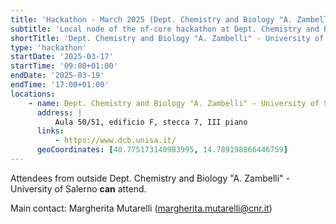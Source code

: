 ```yaml
---
title: 'Hackathon - March 2025 (Dept. Chemistry and Biology "A. Zambelli" - University of Salerno)'
subtitle: 'Local node of the nf-core hackathon at Dept. Chemistry and Biology "A. Zambelli" - University of Salerno, Italy'
shortTitle: 'Dept. Chemistry and Biology "A. Zambelli" - University of Salerno'
type: 'hackathon'
startDate: '2025-03-17'
startTime: '09:00+01:00'
endDate: '2025-03-19'
endTime: '17:00+01:00'
locations:
    - name: Dept. Chemistry and Biology "A. Zambelli" - University of Salerno
      address: |
          Aula 50/51, edificio F, stecca 7, III piano
      links:
          - https://www.dcb.unisa.it/
      geoCoordinates: [40.775173140983995, 14.789198866446759]
---
```


Attendees from outside Dept. Chemistry and Biology "A. Zambelli" - University of Salerno **can** attend.

Main contact: Margherita Mutarelli ([margherita.mutarelli@cnr.it](mailto:margherita.mutarelli@cnr.it))
